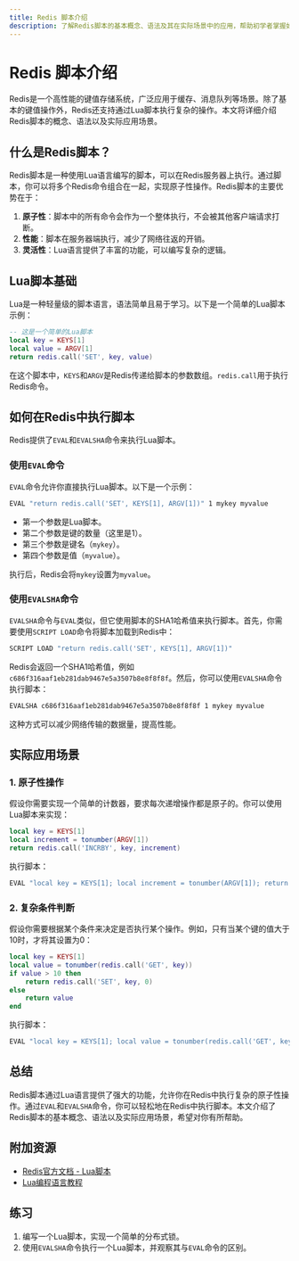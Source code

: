 ```yaml
---
title: Redis 脚本介绍
description: 了解Redis脚本的基本概念、语法及其在实际场景中的应用，帮助初学者掌握如何使用Lua脚本扩展Redis的功能。
---
```


# Redis 脚本介绍

Redis是一个高性能的键值存储系统，广泛应用于缓存、消息队列等场景。除了基本的键值操作外，Redis还支持通过Lua脚本执行复杂的操作。本文将详细介绍Redis脚本的概念、语法以及实际应用场景。

## 什么是Redis脚本？

Redis脚本是一种使用Lua语言编写的脚本，可以在Redis服务器上执行。通过脚本，你可以将多个Redis命令组合在一起，实现原子性操作。Redis脚本的主要优势在于：

1. **原子性**：脚本中的所有命令会作为一个整体执行，不会被其他客户端请求打断。
2. **性能**：脚本在服务器端执行，减少了网络往返的开销。
3. **灵活性**：Lua语言提供了丰富的功能，可以编写复杂的逻辑。

## Lua脚本基础

Lua是一种轻量级的脚本语言，语法简单且易于学习。以下是一个简单的Lua脚本示例：

```lua
-- 这是一个简单的Lua脚本
local key = KEYS[1]
local value = ARGV[1]
return redis.call('SET', key, value)
```

在这个脚本中，`KEYS`和`ARGV`是Redis传递给脚本的参数数组。`redis.call`用于执行Redis命令。

## 如何在Redis中执行脚本

Redis提供了`EVAL`和`EVALSHA`命令来执行Lua脚本。

### 使用`EVAL`命令

`EVAL`命令允许你直接执行Lua脚本。以下是一个示例：

```bash
EVAL "return redis.call('SET', KEYS[1], ARGV[1])" 1 mykey myvalue
```

- 第一个参数是Lua脚本。
- 第二个参数是键的数量（这里是1）。
- 第三个参数是键名（`mykey`）。
- 第四个参数是值（`myvalue`）。

执行后，Redis会将`mykey`设置为`myvalue`。

### 使用`EVALSHA`命令

`EVALSHA`命令与`EVAL`类似，但它使用脚本的SHA1哈希值来执行脚本。首先，你需要使用`SCRIPT LOAD`命令将脚本加载到Redis中：

```bash
SCRIPT LOAD "return redis.call('SET', KEYS[1], ARGV[1])"
```

Redis会返回一个SHA1哈希值，例如`c686f316aaf1eb281dab9467e5a3507b8e8f8f8f`。然后，你可以使用`EVALSHA`命令执行脚本：

```bash
EVALSHA c686f316aaf1eb281dab9467e5a3507b8e8f8f8f 1 mykey myvalue
```

这种方式可以减少网络传输的数据量，提高性能。

## 实际应用场景

### 1. 原子性操作

假设你需要实现一个简单的计数器，要求每次递增操作都是原子的。你可以使用Lua脚本来实现：

```lua
local key = KEYS[1]
local increment = tonumber(ARGV[1])
return redis.call('INCRBY', key, increment)
```

执行脚本：

```bash
EVAL "local key = KEYS[1]; local increment = tonumber(ARGV[1]); return redis.call('INCRBY', key, increment)" 1 counter 5
```

### 2. 复杂条件判断

假设你需要根据某个条件来决定是否执行某个操作。例如，只有当某个键的值大于10时，才将其设置为0：

```lua
local key = KEYS[1]
local value = tonumber(redis.call('GET', key))
if value > 10 then
    return redis.call('SET', key, 0)
else
    return value
end
```

执行脚本：

```bash
EVAL "local key = KEYS[1]; local value = tonumber(redis.call('GET', key)); if value > 10 then return redis.call('SET', key, 0) else return value end" 1 mykey
```

## 总结

Redis脚本通过Lua语言提供了强大的功能，允许你在Redis中执行复杂的原子性操作。通过`EVAL`和`EVALSHA`命令，你可以轻松地在Redis中执行脚本。本文介绍了Redis脚本的基本概念、语法以及实际应用场景，希望对你有所帮助。

## 附加资源

- [Redis官方文档 - Lua脚本](https://redis.io/docs/manual/programmability/eval-intro/)
- [Lua编程语言教程](https://www.lua.org/pil/contents.html)

## 练习

1. 编写一个Lua脚本，实现一个简单的分布式锁。
2. 使用`EVALSHA`命令执行一个Lua脚本，并观察其与`EVAL`命令的区别。
